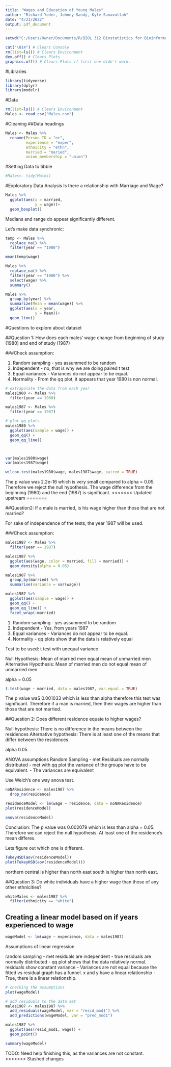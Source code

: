 ---
title: "Wages and Education of Young Males"
author: "Richard Yoder, Johnny Sandy, Kyle Sanavullah"
date: "4/21/2022"
output: pdf_document
---
```{r, message=FALSE}
setwd("C:/Users/Owner/Documents/R/BIOL 312 Biostatistics for Bioinformatics/Final Project")

cat("\014") # Clears Console
rm(list=ls()) # Clears Environment
dev.off() # Clears Plots
graphics.off() # Clears Plots if first one didn't work.
```

#Libraries
```{r, message=FALSE}
library(tidyverse)
library(dplyr)
library(modelr)
```

#Data
```{r, message=FALSE}
rm(list=ls()) # Clears Environment
Males <- read_csv("Males.csv")
```

#Cleaning
##Data headings
```{r}
Males <- Males %>% 
  rename(Person_ID = "nr",
         experience = "exper",
         ethnicity = "ethn",
         married = "maried",
         union_membership = "union")
```

#Setting Data to tibble
```{r}
#Males<- tidy(Males)
```

#Exploratory Data Analysis
Is there a relationship with Marriage and Wage?
```{r}
Males %>% 
  ggplot(aes(x = married,
             y = wage))+
  geom_boxplot()
```
Medians and range do appear significantly different.

Let's make data synchronic:
```{r}
temp <- Males %>%
  replace_na() %>%
  filter(year == "1980")

mean(temp$wage)

Males %>% 
  replace_na() %>% 
  filter(year == "1980") %>% 
  select(wage) %>% 
  summary()
```

```{r}
Males %>% 
  group_by(year) %>% 
  summarize(Mean = mean(wage)) %>% 
  ggplot(aes(x = year,
             y = Mean))+
  geom_line()
```

#Questions to explore about dataset

##Question 1: How does each males' wage change from beginning of study (1980) and end of study (1987)

###Check assumption:

1) Random sampling - yes assummed to be random
2) Independent - no, that is why we are doing paired t test
3) Equal variances - Variances do not appear to be equal.
4) Normality - From the qq plot, it appears that year 1980 is non normal.

```{r}
# extrapolate the data from each year
males1980 <- Males %>%
  filter(year == 1980)

males1987 <- Males %>%
  filter(year == 1987)

# plot qq plots
males1980 %>%
  ggplot(aes(sample = wage)) +
  geom_qq() +
  geom_qq_line()



var(males1980$wage)
var(males1987$wage)

wilcox.test(males1980$wage, males1987$wage, paired = TRUE)
```
The p value was 2.2e-16 which is very small compared to alpha = 0.05. Therefore we reject the null hypothesis. The wage difference from the beginning (1980) and the end (1987) is significant.
<<<<<<< Updated upstream
=======

##Question2: If a male is married, is his wage higher than those that are not married?


For sake of independence of the tests, the year 1987 will be used.

###Check assumption:

```{r}
males1987 <- Males %>%
  filter(year == 1987)

males1987 %>%
  ggplot(aes(wage, color = married, fill = married)) + 
  geom_density(alpha = 0.05)

males1987 %>%
  group_by(married) %>%
  summarise(variance = var(wage))

males1987 %>%
  ggplot(aes(sample = wage)) +
  geom_qq() +
  geom_qq_line() + 
  facet_wrap(~married)
```

1) Random sampling - yes assummed to be random
2) Independent - Yes, from years 1987
3) Equal variances - Variances do not appear to be equal.
4) Normality - qq plots show that the data is relatively equal

Test to be used: t test with unequal variance

Null Hypothesis: Mean of married men equal mean of unmarried men
Alternative Hypothesis: Mean of married men do not equal mean of unmarried men

alpha = 0.05
```{r}
t.test(wage ~ married, data = males1987, var.equal = TRUE)
```
The p value waS 0.001033 which is less than alpha therefore this test was significant. Therefore if a man is married, then their wages are higher than those that are not married.

##Question 2: Does different residence equate to higher wages?

Null hypothesis: There is no difference in the means between the residences
Alternative hypothesis: There is at least one of the means that differ between the residences

alpha 0.05

ANOVA assumptions
Random Sampling - met
Residuals are normally distributed - met with qq plot
the variance of the groups have to be equivalent. - The variances are equivalent

Use Welch's one way anova test.
```{r}
noNAResidence <- males1987 %>%
  drop_na(residence)

residenceModel <- lm(wage ~ residence, data = noNAResidence)
plot(residenceModel)

anova(residenceModel)
```

Conclusion: The p value was 0.002079 which is less than alpha = 0.05. Therefore we can reject the null hypothesis. At least one of the residence's mean differes.

Lets figure out which one is different.
```{r}
TukeyHSD(aov(residenceModel))
plot(TukeyHSD(aov(residenceModel)))
```

northern central is higher than north east
south is higher than north east.

##Question 3: Do white individuals have a higher wage than those of any other ethnicities?

```{r}
whiteMales <- males1987 %>%
  filter(ethnicity == "white")
```

## Creating a linear model based on if years experienced to wage

```{r}
wageModel <- lm(wage ~ experience, data = males1987)
```

Assumptions of linear regression

random sampling - met
residuals are independent - true
residuals are normally distributed - qq plot shows that the data relatively normal.
residuals show constant variance - Variances are not equal because the fitted vs residual graph has a funnel. 
x and y have a linear relationship - True, there is a linear relationship.

```{r}
# checking the assumptions
plot(wageModel)

# add residuals to the data set
males1987 <- males1987 %>%
  add_residuals(wageModel, var = "resid_mod1") %>% 
  add_predictions(wageModel, var = "pred_mod1")

males1987 %>%
  ggplot(aes(resid_mod1, wage)) +
  geom_point()
```


```{r}
summary(wageModel)
```
TODO: Need help finishing this, as the variances are not constant.
>>>>>>> Stashed changes
